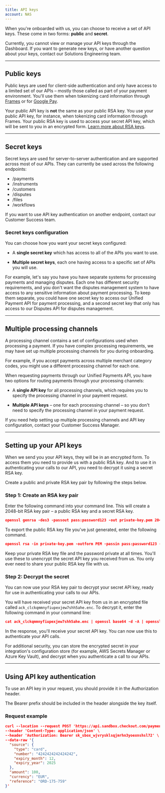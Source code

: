```yaml
---
title: API keys
account: NAS
---
```


When you're onboarded with us, you can choose to receive a set of API keys. These come in two forms: **public** and **secret**.

<TipBox variant="note">

Currently, you cannot view or manage your API keys through the Dashboard. If you want to generate new keys, or have another question about your keys, contact our Solutions Engineering team.

</TipBox>

---

## Public keys

Public keys are used for client-side authentication and only have access to a limited set of our APIs – mostly those called as part of your payment environment. You'll use them when tokenizing card information through [Frames](/payments/accept-payments/frames) or for [Google Pay](/payments/payment-methods/google-pay).

<TipBox variant="info">

Your public API key is **not** the same as your public RSA key. You use your public API key, for instance, when tokenizing card information through Frames. Your public RSA key is used to access your secret API key, which will be sent to you in an encrypted form. [Learn more about RSA keys](/resources/api-authentication/api-keys#APIkeys-rsakeys).

</TipBox>

---

## Secret keys

Secret keys are used for server-to-server authentication and are supported across most of our APIs. They can currently be used across the following endpoints:

- /payments
- /instruments
- /customers
- /disputes
- /files
- /workflows

<TipBox variant="info">

If you want to use API key authentication on another endpoint, contact our Customer Success team.

</TipBox>

### Secret keys configuration

You can choose how you want your secret keys configured:

- A **single secret key** which has access to all of the APIs you want to use.

- **Multiple secret keys**, each one having access to a specific set of APIs you will use.

<TipBox variant="info" title="Multiple secret key use case">

For example, let's say you have you have separate systems for processing payments and managing disputes. Each one has different security requirements, and you don't want the disputes management system to have access to any sensitive information about payment processing. To keep them separate, you could have one secret key to access our Unified Payment API for payment processing, and a second secret key that only has access to our Disputes API for disputes management.

</TipBox>

---

## Multiple processing channels

A processing channel contains a set of configurations used when processing a payment. If you have complex processing requirements, we may have set up multiple processing channels for you during onboarding.

For example, if you accept payments across multiple merchant category codes, you might use a different processing channel for each one.

When requesting payments through our Unified Payments API, you have two options for routing payments through your processing channels:

- A **single API key** for all processing channels, which requires you to specify the processing channel in your payment request.

- **Multiple API keys** – one for each processing channel – so you don't need to specify the processing channel in your payment request.

<TipBox variant="info">

If you need help setting up multiple processing channels and API key configuration, contact your Customer Success Manager.

</TipBox>

---

## Setting up your API keys

When we send you your API keys, they will be in an encrypted form. To access them you need to provide us with a public RSA key. And to use it in authenticating your calls to our API, you need to decrypt it using a secret RSA key.

Create a public and private RSA key pair by following the steps below.

### Step 1: Create an RSA key pair

Enter the following command into your command line. This will create a 2048-bit RSA key pair – a public RSA key and a secret RSA key.

```json
openssl genrsa -des3 -passout pass:password123 -out private-key.pem 2048
```

To export the public RSA key file you've just generated, enter the following command.

```json
openssl rsa -in private-key.pem -outform PEM -passin pass:password123 -pubout -out public-key.pem
```

Keep your private RSA key file and the password private at all times. You'll use these to unencrypt the secret API key you received from us. You only ever need to share your public RSA key file with us.

### Step 2: Decrypt the secret

You can now use your RSA key pair to decrypt your secret API key, ready for use in authenticating your calls to our APIs.

You will have received your secret API key from us in an encrypted file called `ack_clckqmmnyfiupexjew7shh5ahe.enc`. To decrypt it, enter the following command in your command line:

```json
cat ack_clckqmmnyfiupexjew7shh5ahe.enc | openssl base64 -d -A | openssl rsautl -decrypt -inkey private-key.pem -passin pass:password123
```

In the response, you'll receive your secret API key. You can now use this to authenticate your API calls.

<TipBox variant="info">

For additional security, you can store the encrypted secret in your integration's configuration store (for example, AWS Secrets Manager or Azure Key Vault), and decrypt when you authenticate a call to our APIs.

</TipBox>

---

## Using API key authentication

To use an API key in your request, you should provide it in the Authorization header.

<TipBox variant="info">

The Bearer prefix should be included in the header alongside the key itself.

</TipBox>

### Request example

```json
curl --location --request POST 'https://api.sandbox.checkout.com/payments/' \
--header 'Content-Type: application/json' \
--header 'Authorization: Bearer sk_sbox_wjvrysklsqjmrhn3yoexnshsl72' \
--data-raw '{
  "source": {
    "type": "card",
    "number": "4242424242424242",
    "expiry_month": 12,
    "expiry_year": 2025
  },
  "amount": 100,
  "currency": "EUR",
  "reference": "ORD-175-759"
}'
```

